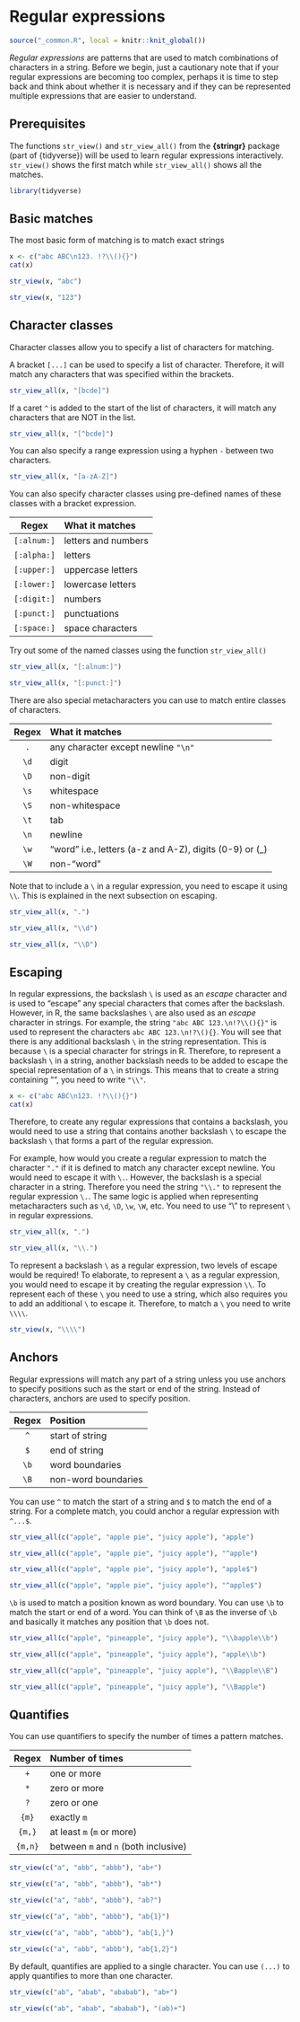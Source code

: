 # Regular expressions {#regex}

```r
source("_common.R", local = knitr::knit_global())
```

*Regular expressions* are patterns that are used to match combinations of
characters in a string. Before we begin, just a cautionary note that if your
regular expressions are becoming too complex, perhaps it is time to step back
and think about whether it is necessary and if they can be represented multiple
expressions that are easier to understand.

## Prerequisites

The functions `str_view()` and `str_view_all()` from the **{stringr}** package
(part of {tidyverse}) will be used to learn regular expressions interactively.
`str_view()` shows the first match while `str_view_all()` shows all the matches.

```r
library(tidyverse)
```

## Basic matches

The most basic form of matching is to match exact strings

```r
x <- c("abc ABC\n123. !?\\(){}")
cat(x)
```

```r
str_view(x, "abc")
```

```r
str_view(x, "123")
```

## Character classes {#regex-classes}

Character classes allow you to specify a list of characters for matching.

A bracket `[...]` can be used to specify a list of character. Therefore, it will
match any characters that was specified within the brackets.

```r
str_view_all(x, "[bcde]")
```

If a caret `^` is added to the start of the list of characters, it will match
any characters that are NOT in the list.

```r
str_view_all(x, "[^bcde]")
```

You can also specify a range expression using a hyphen `-` between two
characters.

```r
str_view_all(x, "[a-zA-Z]")
```

You can also specify character classes using pre-defined names of these classes
with a bracket expression.

|    Regex    | What it matches     |
|:-----------:|:--------------------|
| `[:alnum:]` | letters and numbers |
| `[:alpha:]` | letters             |
| `[:upper:]` | uppercase letters   |
| `[:lower:]` | lowercase letters   |
| `[:digit:]` | numbers             |
| `[:punct:]` | punctuations        |
| `[:space:]` | space characters    |

Try out some of the named classes using the function `str_view_all()`

```r
str_view_all(x, "[:alnum:]")
```

```r
str_view_all(x, "[:punct:]")
```

There are also special metacharacters you can use to match entire classes of
characters.

| Regex | What it matches                                          |
|:-----:|:---------------------------------------------------------|
|  `.`  | any character except newline `"\n"`                      |
| `\d`  | digit                                                    |
| `\D`  | non-digit                                                |
| `\s`  | whitespace                                               |
| `\S`  | non-whitespace                                           |
| `\t`  | tab                                                      |
| `\n`  | newline                                                  |
| `\w`  | "word" i.e., letters (a-z and A-Z), digits (0-9) or (\_) |
| `\W`  | non-"word"                                               |

Note that to include a `\` in a regular expression, you need to escape it using
`\\`. This is explained in the next subsection on escaping.

```r
str_view_all(x, ".")
```

```r
str_view_all(x, "\\d")
```

```r
str_view_all(x, "\\D")
```

## Escaping {#regex-escape}

In regular expressions, the backslash `\` is used as an *escape* character and
is used to "escape" any special characters that comes after the backslash.
However, in R, the same backslashes `\` are also used as an *escape* character
in strings. For example, the string `"abc ABC 123.\n!?\\(){}"` is used to
represent the characters `abc ABC 123.\n!?\(){}`. You will see that there is any
additional backslash `\` in the string representation. This is because `\` is a
special character for strings in R. Therefore, to represent a backslash `\` in a
string, another backslash needs to be added to escape the special representation
of a `\` in strings. This means that to create a string containing "", you need
to write `"\\"`.

```r
x <- c("abc ABC\n123. !?\\(){}")
cat(x)
```

Therefore, to create any regular expressions that contains a backslash, you
would need to use a string that contains another backslash `\` to escape the
backslash `\` that forms a part of the regular expression.

For example, how would you create a regular expression to match the character
`"."` if it is defined to match any character except newline. You would need to
escape it with `\.`. However, the backslash is a special character in a string.
Therefore you need the string `"\\."` to represent the regular expression `\.`.
The same logic is applied when representing metacharacters such as `\d`, `\D`,
`\w`, `\W`, etc. You need to use "\\" to represent `\` in regular expressions.

```r
str_view_all(x, ".")
```

```r
str_view_all(x, "\\.")
```

To represent a backslash `\` as a regular expression, two levels of escape would
be required! To elaborate, to represent a `\` as a regular expression, you would
need to escape it by creating the regular expression `\\`. To represent each of
these `\` you need to use a string, which also requires you to add an additional
`\` to escape it. Therefore, to match a `\` you need to write `\\\\`.

```r
str_view(x, "\\\\")
```

## Anchors

Regular expressions will match any part of a string unless you use anchors to
specify positions such as the start or end of the string. Instead of characters,
anchors are used to specify position.

| Regex | Position            |
|:-----:|:--------------------|
|  `^`  | start of string     |
|  `$`  | end of string       |
| `\b`  | word boundaries     |
| `\B`  | non-word boundaries |

You can use `^` to match the start of a string and `$` to match the end of a
string. For a complete match, you could anchor a regular expression with
`^...$`.

```r
str_view_all(c("apple", "apple pie", "juicy apple"), "apple")
```

```r
str_view_all(c("apple", "apple pie", "juicy apple"), "^apple")
```

```r
str_view_all(c("apple", "apple pie", "juicy apple"), "apple$")
```

```r
str_view_all(c("apple", "apple pie", "juicy apple"), "^apple$")
```

`\b` is used to match a position known as word boundary. You can use `\b` to
match the start or end of a word. You can think of `\B` as the inverse of `\b`
and basically it matches any position that `\b` does not.

```r
str_view_all(c("apple", "pineapple", "juicy apple"), "\\bapple\\b")
```

```r
str_view_all(c("apple", "pineapple", "juicy apple"), "apple\\b")
```

```r
str_view_all(c("apple", "pineapple", "juicy apple"), "\\Bapple\\B")
```

```r
str_view_all(c("apple", "pineapple", "juicy apple"), "\\Bapple")
```

## Quantifies

You can use quantifiers to specify the number of times a pattern matches.

|  Regex  | Number of times                      |
|:-------:|:-------------------------------------|
|   `+`   | one or more                          |
|   `*`   | zero or more                         |
|   `?`   | zero or one                          |
|  `{m}`  | exactly `m`                          |
| `{m,}`  | at least `m` (`m` or more)           |
| `{m,n}` | between `m` and `n` (both inclusive) |

```r
str_view(c("a", "abb", "abbb"), "ab+")
```

```r
str_view(c("a", "abb", "abbb"), "ab*")
```

```r
str_view(c("a", "abb", "abbb"), "ab?")
```

```r
str_view(c("a", "abb", "abbb"), "ab{1}")
```

```r
str_view(c("a", "abb", "abbb"), "ab{1,}")
```

```r
str_view(c("a", "abb", "abbb"), "ab{1,2}")
```

By default, quantifies are applied to a single character. You can use `(...)` to
apply quantifies to more than one character.

```r
str_view(c("ab", "abab", "ababab"), "ab+")
```

```r
str_view(c("ab", "abab", "ababab"), "(ab)+")
```

```{=html}
<!--## Applications TODO

Combining what you have learned about regular expressions with data transformation skills picked up in the previous chapter can bring about many useful applications. 


If your regular expression is 

For example, the format of the outputs from building energy simulation models are often not in a tidy format -->
```
